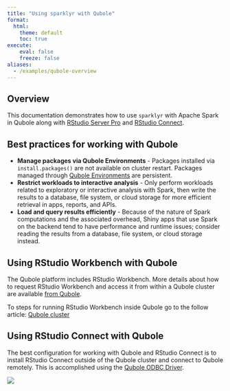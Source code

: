 ```yaml
---
title: "Using sparklyr with Qubole"
format:
  html:
    theme: default
    toc: true
execute:
    eval: false
    freeze: false
aliases:
  - /examples/qubole-overview
---
```


## Overview

This documentation demonstrates how to use `sparklyr` with Apache Spark in Qubole along with [RStudio Server Pro](https://rstudio.com/products/rstudio-server-pro/) and [RStudio Connect](https://rstudio.com/products/connect/).

## Best practices for working with Qubole

-   **Manage packages via Qubole Environments** - Packages installed via `install.packages()` are not available on cluster restart. Packages managed through [Qubole Environments](https://docs.qubole.com/en/latest/user-guide/package-management/new-pm-ui.html) are persistent.
-   **Restrict workloads to interactive analysis** - Only perform workloads related to exploratory or interactive analysis with Spark, then write the results to a database, file system, or cloud storage for more efficient retrieval in apps, reports, and APIs.
-   **Load and query results efficiently** - Because of the nature of Spark computations and the associated overhead, Shiny apps that use Spark on the backend tend to have performance and runtime issues; consider reading the results from a database, file system, or cloud storage instead.

## Using RStudio Workbench with Qubole

The Qubole platform includes RStudio Workbench. More details about how to request RStudio Workbench and access it from within a Qubole cluster are available [from Qubole](https://docs.qubole.com/en/latest/user-guide/engines/spark/rstudio_spark.html).

To steps for running RStudio Workbench inside Qubole go to the follow article: [Qubole cluster](/deployment/qubole-cluster.qmd)

## Using RStudio Connect with Qubole

The best configuration for working with Qubole and RStudio Connect is to install RStudio Connect outside of the Qubole cluster and connect to Qubole remotely. This is accomplished using the [Qubole ODBC Driver](https://docs.qubole.com/en/latest/connectivity-options/use-qubole-drivers/ODBC-driver-linux/index.html).

![](/images/deployment/qubole/rstudio-connect-qubole.png)
